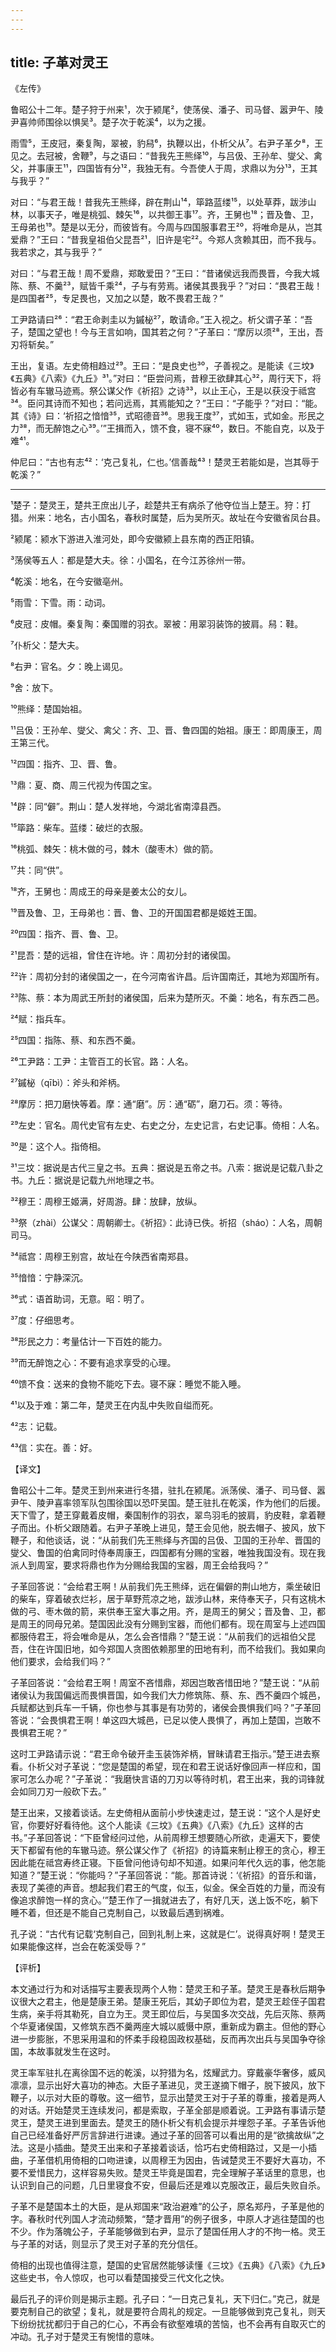 ```yaml
---
---
---
```

title: 子革对灵王
---




《左传》

鲁昭公十二年。楚子狩于州来¹，次于颍尾²，使荡侯、潘子、司马督、嚣尹午、陵尹喜帅师围徐以惧吴³。楚子次于乾溪⁴，以为之援。

雨雪⁵，王皮冠，秦复陶，翠被，豹舄⁶，执鞭以出，仆析父从⁷。右尹子革夕⁸，王见之。去冠被，舍鞭⁹，与之语曰：“昔我先王熊绎¹⁰，与吕伋、王孙牟、燮父、禽父，并事康王¹¹，四国皆有分¹²，我独无有。今吾使人于周，求鼎以为分¹³，王其与我乎？”

对曰：“与君王哉！昔我先王熊绎，辟在荆山¹⁴，筚路蓝缕¹⁵，以处草莽，跋涉山林，以事天子，唯是桃弧、棘矢¹⁶，以共御王事¹⁷。齐，王舅也¹⁸；晋及鲁、卫，王母弟也¹⁹。楚是以无分，而彼皆有。今周与四国服事君王²⁰，将唯命是从，岂其爱鼎？”王曰：“昔我皇祖伯父昆吾²¹，旧许是宅²²。今郑人贪赖其田，而不我与。我若求之，其与我乎？”

对曰：“与君王哉！周不爱鼎，郑敢爱田？”王曰：“昔诸侯远我而畏晋，今我大城陈、蔡、不羹²³，赋皆千乘²⁴，子与有劳焉。诸侯其畏我乎？”对曰：“畏君王哉！是四国者²⁵，专足畏也，又加之以楚，敢不畏君王哉？”

工尹路请曰²⁶：“君王命剥圭以为鏚柲²⁷，敢请命。”王入视之。析父谓子革：“吾子，楚国之望也！今与王言如响，国其若之何？”子革曰：“摩厉以须²⁸，王出，吾刃将斩矣。”

王出，复语。左史倚相趋过²⁹。王曰：“是良史也³⁰，子善视之。是能读《三坟》《五典》《八索》《九丘》³¹。”对曰：“臣尝问焉，昔穆王欲肆其心³²，周行天下，将皆必有车辙马迹焉。祭公谋父作《祈招》之诗³³，以止王心，王是以获没于祗宫³⁴。臣问其诗而不知也；若问远焉，其焉能知之？”王曰：“子能乎？”对曰：“能。其《诗》曰：‘祈招之愔愔³⁵，式昭德音³⁶。思我王度³⁷，式如玉，式如金。形民之力³⁸，而无醉饱之心³⁹。’”王揖而入，馈不食，寝不寐⁴⁰，数日。不能自克，以及于难⁴¹。

仲尼曰：“古也有志⁴²：‘克己复礼，仁也。’信善哉⁴³！楚灵王若能如是，岂其辱于乾溪？”



***



¹楚子：楚灵王，楚共王庶出儿子，趁楚共王有病杀了他夺位当上楚王。狩：打猎。州来：地名，古小国名，春秋时属楚，后为吴所灭。故址在今安徽省凤台县。

²颍尾：颍水下游进入淮河处，即今安徽颍上县东南的西正阳镇。

³荡侯等五人：都是楚大夫。徐：小国名，在今江苏徐州一带。

⁴乾溪：地名，在今安徽亳州。

⁵雨雪：下雪。雨：动词。

⁶皮冠：皮帽。秦复陶：秦国赠的羽衣。翠被：用翠羽装饰的披肩。舄：鞋。

⁷仆析父：楚大夫。

⁸右尹：官名。夕：晚上谒见。

⁹舍：放下。

¹⁰熊绎：楚国始祖。

¹¹吕伋：王孙牟、燮父、禽父：齐、卫、晋、鲁四国的始祖。康王：即周康王，周王第三代。

¹²四国：指齐、卫、晋、鲁。

¹³鼎：夏、商、周三代视为传国之宝。

¹⁴辟：同“僻”。荆山：楚人发祥地，今湖北省南漳县西。

¹⁵筚路：柴车。蓝缕：破烂的衣服。

¹⁶桃弧、棘矢：桃木做的弓，棘木（酸枣木）做的箭。

¹⁷共：同“供”。

¹⁸齐，王舅也：周成王的母亲是姜太公的女儿。

¹⁹晋及鲁、卫，王母弟也：晋、鲁、卫的开国国君都是姬姓王国。

²⁰四国：指齐、晋、鲁、卫。

²¹昆吾：楚的远祖，曾住在许地。许：周初分封的诸侯国。

²²许：周初分封的诸侯国之一，在今河南省许昌。后许国南迁，其地为郑国所有。

²³陈、蔡：本为周武王所封的诸侯国，后来为楚所灭。不羹：地名，有东西二邑。

²⁴赋：指兵车。

²⁵四国：指陈、蔡、和东西不羹。

²⁶工尹路：工尹：主管百工的长官。路：人名。

²⁷鏚柲（qībì）：斧头和斧柄。

²⁸摩厉：把刀磨快等着。摩：通“磨”。厉：通“砺”，磨刀石。须：等待。

²⁹左史：官名。周代史官有左史、右史之分，左史记言，右史记事。倚相：人名。

³⁰是：这个人。指倚相。

³¹三坟：据说是古代三皇之书。五典：据说是五帝之书。八索：据说是记载八卦之书。九丘：据说是记载九州地理之书。

³²穆王：周穆王姬满，好周游。肆：放肆，放纵。

³³祭（zhài）公谋父：周朝卿士。《祈招》：此诗已佚。祈招（sháo）：人名，周朝司马。

³⁴祗宫：周穆王别宫，故址在今陕西省南郑县。

³⁵愔愔：宁静深沉。

³⁶式：语首助词，无意。昭：明了。

³⁷度：仔细思考。

³⁸形民之力：考量估计一下百姓的能力。

³⁹而无醉饱之心：不要有追求享受的心理。

⁴⁰馈不食：送来的食物不能吃下去。寝不寐：睡觉不能入睡。

⁴¹以及于难：第二年，楚灵王在内乱中失败自缢而死。

⁴²志：记载。

⁴³信：实在。善：好。

【译文】

鲁昭公十二年。楚灵王到州来进行冬猎，驻扎在颍尾。派荡侯、潘子、司马督、嚣尹午、陵尹喜率领军队包围徐国以恐吓吴国。楚王驻扎在乾溪，作为他们的后援。天下雪了，楚王穿戴着皮帽，秦国制作的羽衣，翠鸟羽毛的披肩，豹皮鞋，拿着鞭子而出。仆析父跟随着。右尹子革晚上进见，楚王会见他，脱去帽子、披风，放下鞭子，和他谈话，说：“从前我们先王熊绎与齐国的吕伋、卫国的王孙牟、晋国的燮父、鲁国的伯禽同时侍奉周康王，四国都有分赐的宝器，唯独我国没有。现在我派人到周室，要求将鼎也作为分赐给我国的宝器，周王会给我吗？”

子革回答说：“会给君王啊！从前我们先王熊绎，远在偏僻的荆山地方，乘坐破旧的柴车，穿着破衣烂衫，居于草野荒凉之地，跋涉山林，来侍奉天子，只有这桃木做的弓、枣木做的箭，来供奉王室大事之用。齐，是周王的舅父；晋及鲁、卫，都是周王的同母兄弟。楚国因此没有分赐到宝器，而他们都有。现在周室与上述四国都服侍君王，将会唯命是从，怎么会吝惜鼎？”楚王说：“从前我们的远祖伯父昆吾，住在许国旧地，如今郑国人贪图依赖那里的田地有利，而不给我们。我如果向他们要求，会给我们吗？”

子革回答说：“会给君王啊！周室不吝惜鼎，郑因岂敢吝惜田地？”楚王说：“从前诸侯认为我国偏远而畏惧晋国，如今我们大力修筑陈、蔡、东、西不羹四个城邑，兵赋都达到兵车一千辆，你也参与其事是有功劳的，诸侯会畏惧我们吗？”子革回答说：“会畏惧君王啊！单这四大城邑，已足以使人畏惧了，再加上楚国，岂敢不畏惧君王呢？”

这时工尹路请示说：“君王命令破开圭玉装饰斧柄，冒昧请君王指示。”楚王进去察看。仆析父对子革说：“您是楚国的希望，现在和君王说话好像回声一样应和，国家可怎么办呢？”子革说：“我磨快言语的刀刃以等待时机，君王出来，我的词锋就会如同刀刃一般砍下去。”

楚王出来，又接着谈话。左史倚相从面前小步快速走过，楚王说：“这个人是好史官，你要好好看待他。这个人能读《三坟》《五典》《八索》《九丘》这样的古书。”子革回答说：“下臣曾经问过他，从前周穆王想要随心所欲，走遍天下，要使天下都留有他的车辙马迹。祭公谋父作了《祈招》的诗篇来制止穆王的贪心，穆王因此能在祗宫寿终正寝。下臣曾问他诗句却不知道。如果问年代久远的事，他怎能知道？”楚王说：“你能吗？”子革回答说：“能。那首诗说：‘《祈招》的音乐和谐，表现了美德的声音。想起我们君王的气度，似玉，似金。保全百姓的力量，而没有像追求醉饱一样的贪心。’”楚王作了一揖就进去了，有好几天，送上饭不吃，躺下睡不着，但还是不能自己克制自己，以致最后遇到祸难。

孔子说：“古代有记载‘克制自己，回到礼制上来，这就是仁’。说得真好啊！楚灵王如果能像这样，岂会在乾溪受辱？”

【评析】

本文通过行为和对话描写主要表现两个人物：楚灵王和子革。楚灵王是春秋后期争议很大之君主，他是楚康王弟。楚康王死后，其幼子即位为君，楚灵王趁侄子国君生病，亲手将其勒死，自立为王。灵王即位后，与吴国多次交战，先后灭陈、蔡两个华夏诸侯国，又修筑东西不羹两座大城以威慑中原，重新成为霸主。但他的野心进一步膨胀，不思采用温和的怀柔手段稳固政权基础，反而再次出兵与吴国争夺徐国，本故事就发生在这时。

灵王率军驻扎在离徐国不远的乾溪，以狩猎为名，炫耀武力。穿戴豪华奢侈，威风凛凛，显示出好大喜功的神态。大臣子革进见，灵王遂摘下帽子，脱下披风，放下鞭子，以示对大臣的尊敬。这一细节，显示出楚灵王对于子革的尊重，接着是两人的对话。开始楚灵王连续发问，都是索取，子革全部是顺着说。工尹路有事请示楚灵王，楚灵王进到里面去。楚灵王的随仆析父有机会提示并埋怨子革。子革告诉他自己已经准备好严厉言辞进行进谏。通过子革的回答可以看出用的是“欲擒故纵”之法。这是小插曲。楚灵王出来和子革接着谈话，恰巧右史倚相路过，又是一小插曲，子革借机用倚相的口吻进谏，以周穆王为因由，告诫楚灵王不要好大喜功，不要不爱惜民力，这样容易失败。楚灵王毕竟是国君，完全理解子革话里的意思，也认识到自己的问题，几日里寝食不安，但最后还是难以克服改正，最后失败自杀。

子革不是楚国本土的大臣，是从郑国来“政治避难”的公子，原名郑丹，子革是他的字。春秋时代列国人才流动频繁，“楚才晋用”的例子很多，中原人才逃往楚国的也不少。作为落魄公子，子革能够做到右尹，显示了楚国任用人才的不拘一格。灵王与子革的对话，则显示了灵王对子革的充分信任。

倚相的出现也值得注意，楚国的史官居然能够读懂《三坟》《五典》《八索》《九丘》这些史书，令人惊叹，也可以看楚国接受三代文化之快。

最后孔子的评价则是揭示主题。孔子曰：“一日克己复礼，天下归仁。”克己，就是要克制自己的欲望；复礼，就是要符合周礼的规定。一旦能够做到克己复礼，则天下纷纷扰扰都归于自己的仁心，不再会有欲壑难填的苦恼，也不会再有自取灭亡的冲动。孔子对于楚灵王有惋惜的意味。